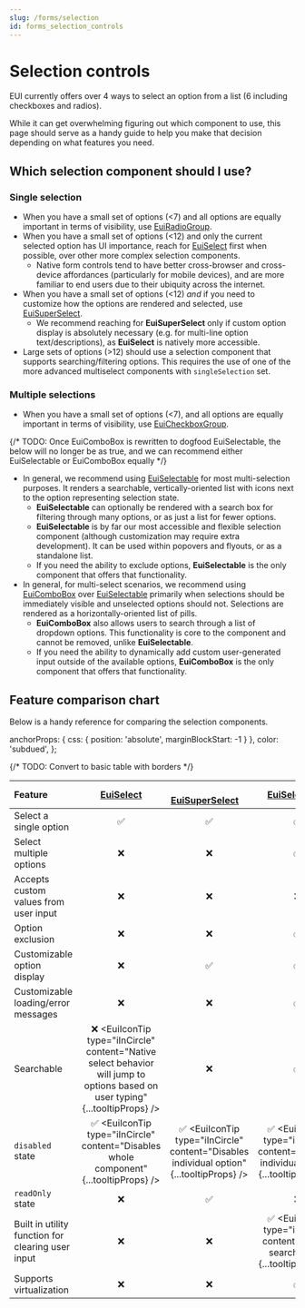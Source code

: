 ```yaml
---
slug: /forms/selection
id: forms_selection_controls
---
```



# Selection controls

EUI currently offers over 4 ways to select an option from a list (6 including checkboxes and radios).

While it can get overwhelming figuring out which component to use, this page should serve as a handy guide to help you make that decision depending on what features you need.

## Which selection component should I use?

### Single selection

- When you have a small set of options (\<7) and all options are equally important in terms of visibility, use [EuiRadioGroup](./checkboxes_radios/overview.mdx#radio-group).
- When you have a small set of options (\<12) and only the current selected option has UI importance, reach for [EuiSelect](./select.mdx) first when possible, over other more complex selection components.
    - Native form controls tend to have better cross-browser and cross-device affordances (particularly for mobile devices), and are more familiar to end users due to their ubiquity across the internet.
- When you have a small set of options (\<12) _and_ if you need to customize how the options are rendered and selected, use [EuiSuperSelect](./super_select.mdx).
    - We recommend reaching for **EuiSuperSelect** only if custom option display is absolutely necessary (e.g. for multi-line option text/descriptions), as **EuiSelect** is natively more accessible.
- Large sets of options (\>12) should use a selection component that supports searching/filtering options. This requires the use of one of the more advanced multiselect components with `singleSelection` set.

### Multiple selections

- When you have a small set of options (\<7), and all options are equally important in terms of visibility, use [EuiCheckboxGroup](./checkboxes_radios/overview.mdx#checkbox-group).

{/* TODO: Once EuiComboBox is rewritten to dogfood EuiSelectable, the below will no longer be as true, and we can recommend either EuiSelectable or EuiComboBox equally */}

- In general, we recommend using [EuiSelectable](./selectable.mdx) for most multi-selection purposes. It renders a searchable, vertically-oriented list with icons next to the option representing selection state.
    - **EuiSelectable** can optionally be rendered with a search box for filtering through many options, or as just a list for fewer options.
    - **EuiSelectable** is by far our most accessible and flexible selection component (although customization may require extra development). It can be used within popovers and flyouts, or as a standalone list.
    - If you need the ability to exclude options, **EuiSelectable** is the only component that offers that functionality.
- In general, for multi-select scenarios, we recommend using [EuiComboBox](./combo_box.mdx) over [EuiSelectable](./selectable.mdx) primarily when selections should be immediately visible and unselected options should not. Selections are rendered as a horizontally-oriented list of pills.
    - **EuiComboBox** also allows users to search through a list of dropdown options. This functionality is core to the component and cannot be removed, unlike **EuiSelectable**.
    - If you need the ability to dynamically add custom user-generated input outside of the available options, **EuiComboBox** is the only component that offers that functionality.

## Feature comparison chart

Below is a handy reference for comparing the selection components.

  anchorProps: { css: { position: 'absolute', marginBlockStart: -1 } },
  color: 'subdued',
};

{/* TODO: Convert to basic table with borders */}

| Feature | &emsp;[EuiSelect](./select.mdx)&emsp; | &emsp;[EuiSuperSelect](./super_select.mdx)&emsp; | &emsp;[EuiSelectable](./selectable.mdx)&emsp; | &emsp;[EuiComboBox](./combo_box.mdx)&emsp; | 
|:---|:---:|:---:|:---:|:---:|
| Select a single option | ✅ | ✅ | ✅ | ✅ | 
| Select multiple options | ❌ | ❌ | ✅ | ✅ | 
| Accepts custom values from user input | ❌ | ❌ | ❌ | ✅ | 
| Option exclusion | ❌ | ❌ | ✅ | ❌ |
| Customizable option display | ❌ | ✅ | ✅ | ✅ |
| Customizable loading/error messages | ❌ | ❌ | ✅ | ❌ |
| Searchable | ❌ <EuiIconTip type="iInCircle" content="Native select behavior will jump to options based on user typing" {...tooltipProps} /> | ❌ | ✅ | ✅ |
| `disabled` state | ✅ <EuiIconTip type="iInCircle" content="Disables whole component" {...tooltipProps} /> | ✅ <EuiIconTip type="iInCircle" content="Disables individual option" {...tooltipProps} /> | ✅ <EuiIconTip type="iInCircle" content="Disables individual option" {...tooltipProps} /> | ✅ <EuiIconTip type="iInCircle" content="Disables whole component" {...tooltipProps} /> |
| `readOnly` state | ❌ | ✅ | ❌ | ❌ |
| Built in utility function for clearing user input | ❌ | ❌ | ✅ <EuiIconTip type="iInCircle" content="Clears search input" {...tooltipProps} /> | ✅ <EuiIconTip type="iInCircle" content="Clears all selections" {...tooltipProps} /> |
| Supports virtualization | ❌ | ❌ | ✅ | ✅ |
